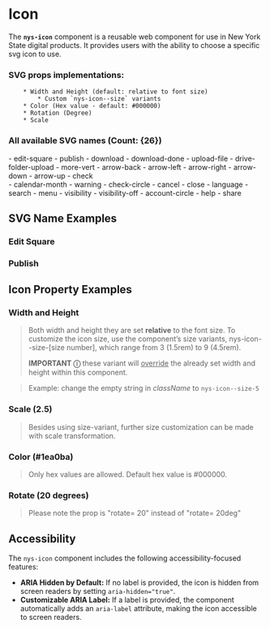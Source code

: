 
<Meta of={NysIconStories} title="Components/Icon/Documentation" />

# Icon

The **`nys-icon`** component is a reusable web component for use in New York State digital products. It provides users with the ability to choose a specific svg icon to use.

### SVG props implementations:
        * Width and Height (default: relative to font size)
            * Custom `nys-icon--size` variants
        * Color (Hex value - default: #000000)
        * Rotation (Degree)
        * Scale

### All available SVG names (Count: {26})
<div style={{ display: 'flex' }}>
  <div style={{ flex: '1 1 50%', paddingRight: '1rem' }}>
    - edit-square  
    - publish  
    - download  
    - download-done  
    - upload-file  
    - drive-folder-upload  
    - more-vert  
    - arrow-back  
    - arrow-left  
    - arrow-right  
    - arrow-down  
    - arrow-up  
    - check  
  </div>
  <div style={{ flex: '1 1 50%' }}>
    - calendar-month  
    - warning  
    - check-circle  
    - cancel  
    - close  
    - language  
    - search  
    - menu  
    - visibility  
    - visibility-off  
    - account-circle  
    - help  
    - share  
  </div>
</div>

## SVG Name Examples

### Edit Square 

<Canvas of={NysIconStories.EditSquare} />

### Publish

<Canvas of={NysIconStories.Publish} />

## Icon Property Examples

### Width and Height
> Both width and height they are set **relative** to the font size. 
> To customize the icon size, use the component’s size variants, nys-icon--size-[size number], which range from 3 (1.5rem) to 9 (4.5rem).
>
> **IMPORTANT ⓘ** these variant will <ins>override</ins> the already set width and height within this component. 

> Example: change the empty string in *className* to `nys-icon--size-5`

<Canvas of={NysIconStories.CustomSize} />

### Scale (2.5)
> Besides using size-variant, further size customization can be made with scale transformation.
<Canvas of={NysIconStories.ScaleUp} />

### Color (#1ea0ba)
> Only hex values are allowed. Default hex value is #000000.
<Canvas of={NysIconStories.ColorChange} />

### Rotate (20 degrees)
> Please note the prop is "rotate= 20" instead of "rotate= 20deg"
<Canvas of={NysIconStories.Rotate} />


## Accessibility

The `nys-icon` component includes the following accessibility-focused features:

- **ARIA Hidden by Default:** If no label is provided, the icon is hidden from screen readers by setting `aria-hidden="true"`.
- **Customizable ARIA Label:** If a label is provided, the component automatically adds an `aria-label` attribute, making the icon accessible to screen readers.